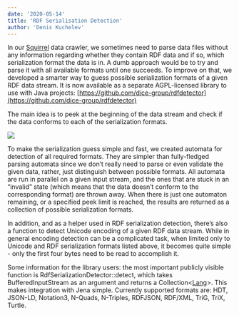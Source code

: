 ```yaml
---
date: '2020-05-14'
title: 'RDF Serialisation Detection'
author: 'Denis Kuchelev'
---
```

  

In our [Squirrel](https://dice-research.org/Squirrel) data crawler, we sometimes need to parse data files without any information regarding whether they contain RDF data and if so, which serialization format the data is in. A dumb approach would be to try and parse it with all available formats until one succeeds. To improve on that, we developed a smarter way to guess possible serialization formats of a given RDF data stream. It is now available as a separate AGPL-licensed library to use with Java projects: [https://github.com/dice-group/rdfdetector](https://github.com/dice-group/rdfdetector)

  

The main idea is to peek at the beginning of the data stream and check if the data conforms to each of the serialization formats.

  

![](https://lh6.googleusercontent.com/YOuCcVnvSQR3gp5r0dYIvOstOLmiqEmPMm1umCakY4sF_VUDYO2OknkqBi_BXFwztyDVKd8o3uG--fLWtfieVZA4zSl25xhMfB29XIaZFb7wTvY4AWXFqOJrMMsYRKLtvf1pDikY)

  

To make the serialization guess simple and fast, we created automata for detection of all required formats. They are simpler than fully-fledged parsing automata since we don’t really need to parse or even validate the given data, rather, just distinguish between possible formats. All automata are run in parallel on a given input stream, and the ones that are stuck in an “invalid” state (which means that the data doesn’t conform to the corresponding format) are thrown away. When there is just one automaton remaining, or a specified peek limit is reached, the results are returned as a collection of possible serialization formats.

  

In addition, and as a helper used in RDF serialization detection, there’s also a function to detect Unicode encoding of a given RDF data stream. While in general encoding detection can be a complicated task, when limited only to Unicode and RDF serialization formats listed above, it becomes quite simple - only the first four bytes need to be read to accomplish it.

  

Some information for the library users: the most important publicly visible function is RdfSerializationDetector::detect, which takes BufferedInputStream as an argument and returns a Collection<[Lang](https://jena.apache.org/documentation/javadoc/arq/org/apache/jena/riot/Lang.html)>. This makes integration with Jena simple. Currently supported formats are: HDT, JSON-LD, Notation3, N-Quads, N-Triples, RDFJSON, RDF/XML, TriG, TriX, Turtle.
